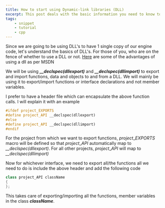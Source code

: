 ```yaml
---
title: How to start using Dynamic-link libraries (DLL)
excerpt: This post deals with the basic information you need to know to start using DLL's.
tags:
    - snippet
    - tutorial
    - cpp
---
```


Since we are going to be using DLL's to have 1 single copy of our engine code, let's understand the basics of DLL's. For those of you, who are on the fence of whether to use a DLL or not. [Here](<http://msdn.microsoft.com/en-us/library/dtba4t8b(v=VS.90).aspx>) are some of the advantages of using a dll as per MSDN

We will be using **_\_\_declspec(dllexport)_** and **_\_\_declspec(dllimport)_** to export and import functions, data and objects to and from a DLL. We will mainly be using it to export/import functions or interface declarations and not member variables.

I prefer to have a header file which can encapsulate the above function calls. I will explain it with an example

```cpp
#ifdef project_EXPORTS
#define project_API __declspec(dllexport)
#else
#define project_API __declspec(dllimport)
#endif
```

For the project from which we want to export functions, _project_\__EXPORTS_ macro will be defined so that _project_\__API_ automatically map to _\_\_declspec(dllexport)_. For all other projects, _project_\__API_ will map to _\_\_declspec(dllimport)_

Now for whichever interface, we need to export all/the functions all we need to do is include the above header and add the following code

```cpp
class project_API className
{
};
```

This takes care of exporting/importing all the functions, member variables in the class _**className**_.
